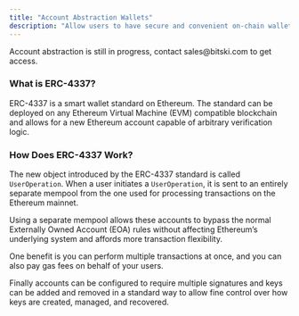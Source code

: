 ```yaml
---
title: "Account Abstraction Wallets"
description: "Allow users to have secure and convenient on-chain wallets"
---
```


<Note>
Account abstraction is still in progress, contact sales@bitski.com to get access.
</Note>

### What is ERC-4337?

ERC-4337 is a smart wallet standard on Ethereum. The standard can be deployed
on any Ethereum Virtual Machine (EVM) compatible blockchain and allows for a new
Ethereum account capable of arbitrary verification logic.

### How Does ERC-4337 Work?

The new object introduced by the ERC-4337 standard is called `UserOperation`.
When a user initiates a `UserOperation`, it is sent to an entirely separate
mempool from the one used for processing transactions on the Ethereum mainnet.

Using a separate mempool allows these accounts to bypass the normal Externally
Owned Account (EOA) rules without affecting Ethereum’s underlying system and
affords more transaction flexibility.

One benefit is you can perform multiple transactions at once, and you can also
pay gas fees on behalf of your users.

Finally accounts can be configured to require multiple signatures and keys can
be added and removed in a standard way to allow fine control over how keys are
created, managed, and recovered.
